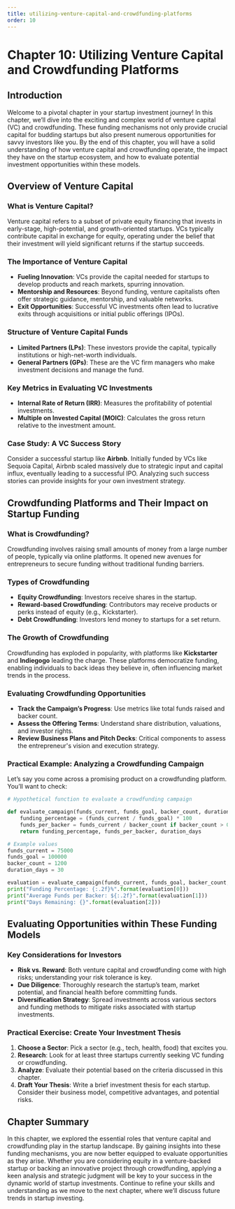 ```yaml
---
title: utilizing-venture-capital-and-crowdfunding-platforms
order: 10
---
```


# Chapter 10: Utilizing Venture Capital and Crowdfunding Platforms

## Introduction

Welcome to a pivotal chapter in your startup investment journey! In this chapter, we’ll dive into the exciting and complex world of venture capital (VC) and crowdfunding. These funding mechanisms not only provide crucial capital for budding startups but also present numerous opportunities for savvy investors like you. By the end of this chapter, you will have a solid understanding of how venture capital and crowdfunding operate, the impact they have on the startup ecosystem, and how to evaluate potential investment opportunities within these models.

## Overview of Venture Capital

### What is Venture Capital?

Venture capital refers to a subset of private equity financing that invests in early-stage, high-potential, and growth-oriented startups. VCs typically contribute capital in exchange for equity, operating under the belief that their investment will yield significant returns if the startup succeeds.

### The Importance of Venture Capital

- **Fueling Innovation**: VCs provide the capital needed for startups to develop products and reach markets, spurring innovation.
- **Mentorship and Resources**: Beyond funding, venture capitalists often offer strategic guidance, mentorship, and valuable networks.
- **Exit Opportunities**: Successful VC investments often lead to lucrative exits through acquisitions or initial public offerings (IPOs).

### Structure of Venture Capital Funds

- **Limited Partners (LPs)**: These investors provide the capital, typically institutions or high-net-worth individuals.
- **General Partners (GPs)**: These are the VC firm managers who make investment decisions and manage the fund.

### Key Metrics in Evaluating VC Investments

- **Internal Rate of Return (IRR)**: Measures the profitability of potential investments.
- **Multiple on Invested Capital (MOIC)**: Calculates the gross return relative to the investment amount.

### Case Study: A VC Success Story

Consider a successful startup like **Airbnb**. Initially funded by VCs like Sequoia Capital, Airbnb scaled massively due to strategic input and capital influx, eventually leading to a successful IPO. Analyzing such success stories can provide insights for your own investment strategy.

## Crowdfunding Platforms and Their Impact on Startup Funding

### What is Crowdfunding?

Crowdfunding involves raising small amounts of money from a large number of people, typically via online platforms. It opened new avenues for entrepreneurs to secure funding without traditional funding barriers.

### Types of Crowdfunding

- **Equity Crowdfunding**: Investors receive shares in the startup.
- **Reward-based Crowdfunding**: Contributors may receive products or perks instead of equity (e.g., Kickstarter).
- **Debt Crowdfunding**: Investors lend money to startups for a set return.

### The Growth of Crowdfunding

Crowdfunding has exploded in popularity, with platforms like **Kickstarter** and **Indiegogo** leading the charge. These platforms democratize funding, enabling individuals to back ideas they believe in, often influencing market trends in the process.

### Evaluating Crowdfunding Opportunities

- **Track the Campaign’s Progress**: Use metrics like total funds raised and backer count.
- **Assess the Offering Terms**: Understand share distribution, valuations, and investor rights.
- **Review Business Plans and Pitch Decks**: Critical components to assess the entrepreneur's vision and execution strategy.

### Practical Example: Analyzing a Crowdfunding Campaign

Let’s say you come across a promising product on a crowdfunding platform. You’ll want to check:

```python
# Hypothetical function to evaluate a crowdfunding campaign

def evaluate_campaign(funds_current, funds_goal, backer_count, duration_days):
    funding_percentage = (funds_current / funds_goal) * 100
    funds_per_backer = funds_current / backer_count if backer_count > 0 else 0
    return funding_percentage, funds_per_backer, duration_days

# Example values
funds_current = 75000
funds_goal = 100000
backer_count = 1200
duration_days = 30

evaluation = evaluate_campaign(funds_current, funds_goal, backer_count, duration_days)
print("Funding Percentage: {:.2f}%".format(evaluation[0]))
print("Average Funds per Backer: ${:.2f}".format(evaluation[1]))
print("Days Remaining: {}".format(evaluation[2]))
```

## Evaluating Opportunities within These Funding Models

### Key Considerations for Investors

- **Risk vs. Reward**: Both venture capital and crowdfunding come with high risks; understanding your risk tolerance is key.
- **Due Diligence**: Thoroughly research the startup’s team, market potential, and financial health before committing funds.
- **Diversification Strategy**: Spread investments across various sectors and funding methods to mitigate risks associated with startup investments.

### Practical Exercise: Create Your Investment Thesis

1. **Choose a Sector**: Pick a sector (e.g., tech, health, food) that excites you.
2. **Research**: Look for at least three startups currently seeking VC funding or crowdfunding.
3. **Analyze**: Evaluate their potential based on the criteria discussed in this chapter.
4. **Draft Your Thesis**: Write a brief investment thesis for each startup. Consider their business model, competitive advantages, and potential risks.

## Chapter Summary

In this chapter, we explored the essential roles that venture capital and crowdfunding play in the startup landscape. By gaining insights into these funding mechanisms, you are now better equipped to evaluate opportunities as they arise. Whether you are considering equity in a venture-backed startup or backing an innovative project through crowdfunding, applying a keen analysis and strategic judgment will be key to your success in the dynamic world of startup investments. Continue to refine your skills and understanding as we move to the next chapter, where we’ll discuss future trends in startup investing.

